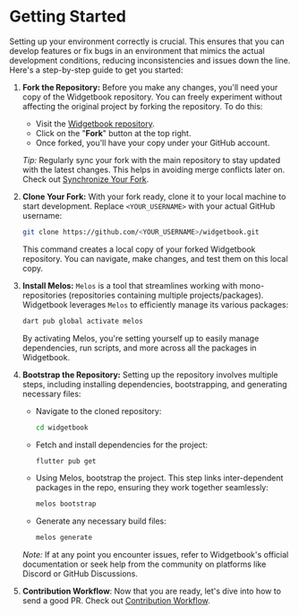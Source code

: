 # Getting Started

Setting up your environment correctly is crucial. This ensures that you can
develop features or fix bugs in an environment that mimics the actual
development conditions, reducing inconsistencies and issues down the line.
Here's a step-by-step guide to get you started:

1. **Fork the Repository:** Before you make any changes, you'll need your copy
   of the Widgetbook repository. You can freely experiment without affecting the
   original project by forking the repository. To do this:

   - Visit the
     [Widgetbook repository](https://github.com/widgetbook/widgetbook).
   - Click on the "**Fork**" button at the top right.
   - Once forked, you'll have your copy under your GitHub account.

   _Tip:_ Regularly sync your fork with the main repository to stay updated with
   the latest changes. This helps in avoiding merge conflicts later on. Check
   out [Synchronize Your Fork](/contribute/sync-your-fork).

2. **Clone Your Fork:** With your fork ready, clone it to your local machine to
   start development. Replace `<YOUR_USERNAME>` with your actual GitHub
   username:

   ```bash
   git clone https://github.com/<YOUR_USERNAME>/widgetbook.git
   ```

   This command creates a local copy of your forked Widgetbook repository. You
   can navigate, make changes, and test them on this local copy.

3. **Install Melos:** `Melos` is a tool that streamlines working with
   mono-repositories (repositories containing multiple projects/packages).
   Widgetbook leverages `Melos` to efficiently manage its various packages:

   ```bash
   dart pub global activate melos
   ```

   By activating Melos, you're setting yourself up to easily manage
   dependencies, run scripts, and more across all the packages in Widgetbook.

4. **Bootstrap the Repository:** Setting up the repository involves multiple
   steps, including installing dependencies, bootstrapping, and generating
   necessary files:

   - Navigate to the cloned repository:

     ```bash
     cd widgetbook
     ```

   - Fetch and install dependencies for the project:

     ```bash
     flutter pub get
     ```

   - Using Melos, bootstrap the project. This step links inter-dependent
     packages in the repo, ensuring they work together seamlessly:

     ```bash
     melos bootstrap
     ```

   - Generate any necessary build files:

     ```bash
     melos generate
     ```

   _Note:_ If at any point you encounter issues, refer to Widgetbook's official
   documentation or seek help from the community on platforms like Discord or
   GitHub Discussions.

5. **Contribution Workflow**: Now that you are ready, let's dive into how to
   send a good PR. Check out [Contribution Workflow](/contribute/workflow).
